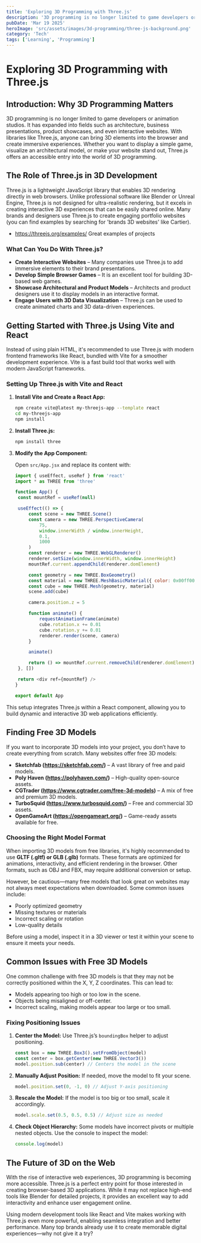 ```yaml
---
title: 'Exploring 3D Programming with Three.js'
description: '3D programming is no longer limited to game developers or animation studios. It has expanded into fields such as architecture, business presentations, product showcases, and even interactive websites. With libraries like Three.js, anyone can bring 3D elements into the browser and create immersive experiences. Whether you want to display a simple game, visualize an architectural model, or make your website stand out, Three.js offers an accessible entry into the world of 3D programming.'
pubDate: 'Mar 19 2025'
heroImage: 'src/assets/images/3d-programming/three-js-background.png'
category: 'Tech'
tags: ['Learning', 'Programming']
---
```


# Exploring 3D Programming with Three.js

## Introduction: Why 3D Programming Matters

3D programming is no longer limited to game developers or animation studios. It has expanded into fields such as architecture, business presentations, product showcases, and even interactive websites. With libraries like Three.js, anyone can bring 3D elements into the browser and create immersive experiences. Whether you want to display a simple game, visualize an architectural model, or make your website stand out, Three.js offers an accessible entry into the world of 3D programming.

## The Role of Three.js in 3D Development

Three.js is a lightweight JavaScript library that enables 3D rendering directly in web browsers. Unlike professional software like Blender or Unreal Engine, Three.js is not designed for ultra-realistic rendering, but it excels in creating interactive 3D experiences that can be easily shared online. Many brands and designers use Three.js to create engaging portfolio websites (you can find examples by searching for 'brands 3D websites' like Cartier).

- https://threejs.org/examples/ Great examples of projects

### What Can You Do With Three.js?

- **Create Interactive Websites** – Many companies use Three.js to add immersive elements to their brand presentations.
- **Develop Simple Browser Games** – It is an excellent tool for building 3D-based web games.
- **Showcase Architectural and Product Models** – Architects and product designers use it to display models in an interactive format.
- **Engage Users with 3D Data Visualization** – Three.js can be used to create animated charts and 3D data-driven experiences.

## Getting Started with Three.js Using Vite and React

Instead of using plain HTML, it's recommended to use Three.js with modern frontend frameworks like React, bundled with Vite for a smoother development experience. Vite is a fast build tool that works well with modern JavaScript frameworks.

### Setting Up Three.js with Vite and React

1. **Install Vite and Create a React App:**

   ```sh
   npm create vite@latest my-threejs-app --template react
   cd my-threejs-app
   npm install
   ```

2. **Install Three.js:**

   ```sh
   npm install three
   ```

3. **Modify the App Component:**

   Open `src/App.jsx` and replace its content with:

   ```javascript
   import { useEffect, useRef } from 'react'
   import * as THREE from 'three'

   function App() {
   	const mountRef = useRef(null)

   	useEffect(() => {
   		const scene = new THREE.Scene()
   		const camera = new THREE.PerspectiveCamera(
   			75,
   			window.innerWidth / window.innerHeight,
   			0.1,
   			1000
   		)
   		const renderer = new THREE.WebGLRenderer()
   		renderer.setSize(window.innerWidth, window.innerHeight)
   		mountRef.current.appendChild(renderer.domElement)

   		const geometry = new THREE.BoxGeometry()
   		const material = new THREE.MeshBasicMaterial({ color: 0x00ff00 })
   		const cube = new THREE.Mesh(geometry, material)
   		scene.add(cube)

   		camera.position.z = 5

   		function animate() {
   			requestAnimationFrame(animate)
   			cube.rotation.x += 0.01
   			cube.rotation.y += 0.01
   			renderer.render(scene, camera)
   		}

   		animate()

   		return () => mountRef.current.removeChild(renderer.domElement)
   	}, [])

   	return <div ref={mountRef} />
   }

   export default App
   ```

This setup integrates Three.js within a React component, allowing you to build dynamic and interactive 3D web applications efficiently.

## Finding Free 3D Models

If you want to incorporate 3D models into your project, you don’t have to create everything from scratch. Many websites offer free 3D models:

- **Sketchfab (https://sketchfab.com/)** – A vast library of free and paid models.
- **Poly Haven (https://polyhaven.com/)** – High-quality open-source assets.
- **CGTrader (https://www.cgtrader.com/free-3d-models)** – A mix of free and premium 3D models.
- **TurboSquid (https://www.turbosquid.com/)** – Free and commercial 3D assets.
- **OpenGameArt (https://opengameart.org/)** – Game-ready assets available for free.

### Choosing the Right Model Format

When importing 3D models from free libraries, it's highly recommended to use **GLTF (.gltf) or GLB (.glb)** formats. These formats are optimized for animations, interactivity, and efficient rendering in the browser. Other formats, such as OBJ and FBX, may require additional conversion or setup.

However, be cautious—many free models that look great on websites may not always meet expectations when downloaded. Some common issues include:

- Poorly optimized geometry
- Missing textures or materials
- Incorrect scaling or rotation
- Low-quality details

Before using a model, inspect it in a 3D viewer or test it within your scene to ensure it meets your needs.

## Common Issues with Free 3D Models

One common challenge with free 3D models is that they may not be correctly positioned within the X, Y, Z coordinates. This can lead to:

- Models appearing too high or too low in the scene.
- Objects being misaligned or off-center.
- Incorrect scaling, making models appear too large or too small.

### Fixing Positioning Issues

1. **Center the Model:** Use Three.js’s `boundingBox` helper to adjust positioning.

   ```javascript
   const box = new THREE.Box3().setFromObject(model)
   const center = box.getCenter(new THREE.Vector3())
   model.position.sub(center) // Centers the model in the scene
   ```

2. **Manually Adjust Position:** If needed, move the model to fit your scene.

   ```javascript
   model.position.set(0, -1, 0) // Adjust Y-axis positioning
   ```

3. **Rescale the Model:** If the model is too big or too small, scale it accordingly.

   ```javascript
   model.scale.set(0.5, 0.5, 0.5) // Adjust size as needed
   ```

4. **Check Object Hierarchy:** Some models have incorrect pivots or multiple nested objects. Use the console to inspect the model:

   ```javascript
   console.log(model)
   ```

## The Future of 3D on the Web

With the rise of interactive web experiences, 3D programming is becoming more accessible. Three.js is a perfect entry point for those interested in creating browser-based 3D applications. While it may not replace high-end tools like Blender for detailed projects, it provides an excellent way to add interactivity and enhance user engagement online.

Using modern development tools like React and Vite makes working with Three.js even more powerful, enabling seamless integration and better performance. Many top brands already use it to create memorable digital experiences—why not give it a try?
